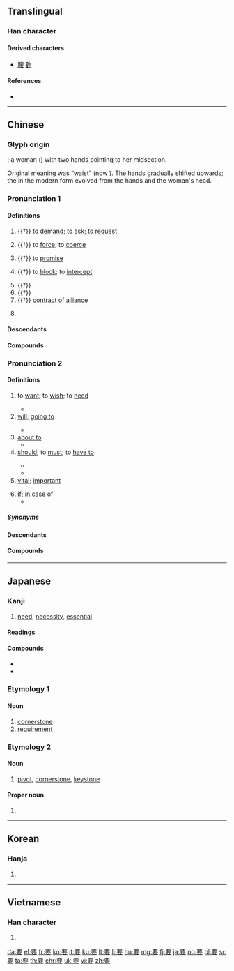{{character info/new}}
==Translingual==
{{stroke order|strokes=9}}
{{stroke order|type=animate}}

===Han character===
{{Han char|rn=146|rad=西|as=03|sn=9|four=10404|canj=MWV|ids=⿱覀女}}

====Derived characters====
* [[腰]] [[覅]]

====References====
* {{Han ref|kx=1128.160|dkj=34768|dj=1597.040|hdz=42805.080|uh=8981|ud=35201|bh=AD6E|bd=44398}}

----

==Chinese==
{{zh-forms}}

===Glyph origin===
{{Han etyl}}
{{liushu|p}}: a woman ({{zh-l|*女}}) with two hands pointing to her midsection.

Original meaning was “waist” (now {{och-l|腰}}). The hands gradually shifted upwards; the {{zh-l|*覀}} in the modern form evolved from the hands and the woman's head.

===Pronunciation 1===
{{zh-pron
|m=yāo
|c=jiu1
|h=pfs=yêu
|md=iĕu
|mn=iau
|w=1iau
|mc=1
|oc=n,1
|cat=v,n,pn
}}

====Definitions====
{{zh-hanzi}}

# {{†}} to [[demand]]; to [[ask]]; to [[request]]
#: {{zh-x|要{yāo}求|to request}}
# {{†}} to [[force]]; to [[coerce]]
#: {{zh-x|要{yāo}挾|to threaten, to blackmail}}
# {{†}} to [[promise]]
#: {{zh-x|要{yāo}約|to restrict, to agree to a contract/offer/bid}}
# {{†}} to [[block]]; to [[intercept]]
#: {{zh-x|要{yāo}擊|to intercept, to ambush}}
# {{†}} {{zh-alt-form|邀}}
# {{†}} {{zh-alt-form|腰|waist}}
# {{†}} [[contract]] of [[alliance]]
#: {{zh-x|久要{yāo}|former '''contract'''}}
# {{surname|lang=zh}}

====Descendants====
{{CJKV||よう|요|yêu}}

====Compounds====
{{zh-der|fold=1|久要|要市|要約人|要時|要絰|要功|要買|要寵召禍|要挾|要擊|要束|要妙|要脅|要褭|要眇|訂久要|要荒|要誓|要結|要盟|要求|要服|要勒|要劫}}

===Pronunciation 2===
{{zh-pron
|m=yào
|c=jiu3
|h=pfs=yeu
|md=iéu
|mn=iàu
|w=2iau
|mc=2
|oc=1,2
|ma=y
|cat=v,a
}}

====Definitions====
{{zh-hanzi}}

# to [[want]]; to [[wish]]; to [[need]]
#: {{zh-x|我 要 睡覺{jiào}。|I '''want''' to sleep.}}
#* {{zh-x|你 要 不 要 喝 茶？|Do you '''want''' some tea?}}
# [[will]]; [[going to]] {{qualifier|future auxiliary}}
#: {{zh-x|我 要 走 了。|I am '''going to''' go.}}
#* {{zh-x|我 怕 我們 要 遲到 了。|I fear that we '''will''' be late.}}
# [[about to]]
#* {{zh-x|出便 咁 黑，又 好似 要 落雨 噉。|It looks like it's going to rain outside.|C}}
# [[should]]; to [[must]]; to [[have to]]
#: {{zh-x|不要 喝 酒。|'''Don't''' drink alcohol.}}
#* {{zh-x|你 今天 一定 要 去 看病。|You '''must''' go to the doctor today.}}
#* {{zh-x|你 要 等 一會兒{r}，我 的 老闆[板] 現在 正 忙 得{de} 不可開交 。|You '''have to''' wait a moment. My boss is extremely busy now.}}
# [[vital]]; [[important]]
#: {{zh-x|重要|important}}
#: {{zh-x|主要|main}}
# [[if]]; [[in case]] of
#* {{zh-x|要 繫{jì} 腰帶，就 用不著[着]{zháo} 吊帶 了。|You don't need braces '''if''' you're wearing a belt.}}

=====Synonyms=====
{{zh-dial}}

====Descendants====
{{CJKV||よう|요|yếu}}

====Compounds====
{{zh-der|國力要素|唐會要|勢要|不著要|妙言要道|不要臉|就要|不得要領|不需要|大要|兵要|宋會要|主要|又要|千金要方|必要條件|國內要聞|不要|動中窾要|快要|必要|偏要|傳神秘要|將要|切要|位居要津|原始要終|多端寡要|不要忙|不關緊要|且要|咽喉要路|只要|不待要|急要|典要|兵要圖|不要緊|款要|正要|硬是要得|法書要錄|扼要|沒緊要|有緊沒要|權貴顯要|治要|權豪勢要|政要|權要|抓尖要強|會要|死要臉|摘要|概要|樞要|秉要執本|提要|打要|指要|祕要|窮極要妙|沒要緊|旨要|爭勝要強|無關緊要|清要|撮要|有要沒緊|死不要臉|津要|次要|機要|硬要|擇要|要切|要口|要死|要路|要飯|輯要|舉要刪蕪|要道|總要|要死要活|要路津|韻會舉要|要件|綱要|要衝|緊要處|要好|要訣|要價還價|要而言之|重要性|要領|蹊要|緊要|要端|要則|要不得|要不的|節要|紀要|要緊|至要|練要|貴要|重要|緊要關頭|要錢|要帳|要角|要面子|金匱要略|要命|要命鬼|齊民要術|要知|衝要|要言妙道|要點|要價|要是|鉤元提要|要素|體要|簡明扼要|要近|要千取萬|要約|顯要|要好成歉|要不然|要務|須要|要塞|重要分子|靖康要錄|需要|要麼|舉要治繁|要項|要圖|首要|第一要緊|險要|襟要|要目|要職|鉤玄提要|要案|要飯的|要強|道要|要得|要聞|要人好看|要員|記要|要言不煩|要事|簡要|要人|貞觀政要|要隘|要證|要言|要臉|要略|要犯|要津|要旨|達官顯要|要害|要地|要公|要不|要義}}

{{zh-cat|Beginning}}

----

==Japanese==
{{ja-see-also|要する}}

===Kanji===
{{ja-kanji|grade=4|rs=西03}}

# [[need]], [[necessity]], [[essential]]

====Readings====
{{ja-readings
|goon=[[よう]] (yō), {{qualifier|historical}} [[えう]] (eu)
|kanon=[[よう]] (yō), {{qualifier|historical}} [[えう]] (eu)
|kun=[[いる]] ([[要る]], iru), [[かなめ]] (kaname), [[かのめ]] (kanome), [[ぬま]] (numa [archaic]), [[ぬみ]] (numi [archaic])
}}

====Compounds====
* {{ja-r|重要|じゅうよう}}
* {{ja-r|要塞|ようさい}}

===Etymology 1===

====Noun====
{{ja-noun|よう}}

# [[cornerstone]]
# [[requirement]]

===Etymology 2===

====Noun====
{{ja-noun|かなめ}}

# [[pivot]], [[cornerstone]], [[keystone]]

====Proper noun====
{{ja-pos|proper|かなめ}}

# {{given name|male|lang=ja|sort=かなめ}}

----

==Korean==

===Hanja===
{{ko-hanja|hangeul=요|eumhun=|rv=|mr=yo|y=yo}}

# {{defn|lang=ko|sort=西03}}

----

==Vietnamese==

===Han character===
{{vi-hantu|[[yếu]], [[éo]], [[eo]], [[yêu]]|rs=西03}}

# {{defn|lang=vi|sort=西03}}

[[da:要]]
[[el:要]]
[[fr:要]]
[[ko:要]]
[[it:要]]
[[ku:要]]
[[lt:要]]
[[li:要]]
[[hu:要]]
[[mg:要]]
[[fj:要]]
[[ja:要]]
[[no:要]]
[[pl:要]]
[[sr:要]]
[[ta:要]]
[[th:要]]
[[chr:要]]
[[uk:要]]
[[vi:要]]
[[zh:要]]